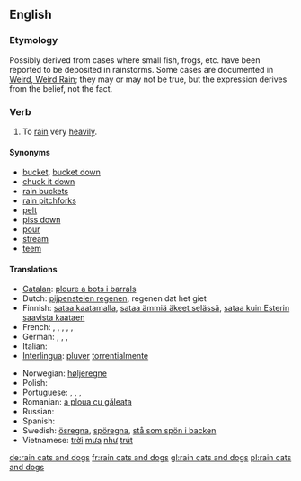==English==

===Etymology===
Possibly derived from cases where small fish, frogs, etc. have been reported to be deposited in rainstorms. Some cases are documented in [http://paranormal.about.com/library/weekly/aa082602a.htm Weird, Weird Rain]; they may or may not be true, but the expression derives from the belief, not the fact.

===Verb===
{{en-verb|inf=to [[rain]] [[cat]]s and [[dog]]s|rains cats and dogs|raining cats and dogs|rained cats and dogs}}

# {{idiom}} To [[rain]] very [[heavily]].

====Synonyms====
*[[bucket]], [[bucket down]]
*[[chuck it down]]
*[[rain buckets]]
*[[rain pitchforks]]
*[[pelt]]
*[[piss down]] {{italbrac|coarse slang}}
*[[pour]]
*[[stream]]
*[[teem]]

====Translations====
{{trans-top|to rain very heavily}}
*[[Catalan]]: [[ploure a bots i barrals]]
*Dutch: [[pijpenstelen regenen]], regenen dat het giet
*Finnish: [[sataa kaatamalla]], [[sataa ämmiä äkeet selässä]], [[sataa kuin Esterin saavista kaataen]]
*French: {{t|fr|pleuvoir des cordes}}, {{t|fr|pleuvoir à verse}}, {{t|fr|pleuvoir des hallebardes}}, {{t|fr|pleuvoir comme vache qui pisse}}, {{t|fr|pleuvoir à boire debout}}, {{qualifier|Belgium}} {{t|fr|dracher}}
*German: {{t|de|Bindfäden regnen}}, {{t|de|in Strömen regnen}}, {{t|de|aus allen Kannen gießen}}, {{t|de|aus allen Kannen schütten}}
*Italian: {{t|it|piovere a catinelle}}
*[[Interlingua]]: [[pluver]] [[torrentialmente]]
{{trans-mid}}
*Norwegian: [[høljeregne]]
*Polish: {{t|pl|leje jak z cebra}}
*Portuguese: {{qualifier|Portugal}} {{t|pt|chover a cântaros}}, {{qualifier|Portugal}} {{t|pt|chover a potes}}, {{t|pt|chover torrencialmente}}, {{qualifier|Brazil}} {{t|pt|cair um toró}}
*Romanian: [[a ploua cu găleata]]
*Russian: {{t|ru|sc=Cyrl|лить как из ведра|tr=lit’ kak iz v'edrá}}
*Spanish: {{t|es|llover a cántaros}}
*Swedish: [[ösregna]], [[spöregna]], [[stå som spön i backen]]
*Vietnamese: [[trời]] [[mưa]] [[như]] [[trút]]
{{trans-bottom}}

[[de:rain cats and dogs]]
[[fr:rain cats and dogs]]
[[gl:rain cats and dogs]]
[[pl:rain cats and dogs]]